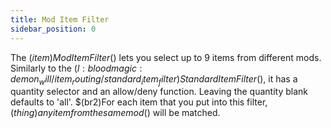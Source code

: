 ```yaml
---
title: Mod Item Filter
sidebar_position: 0
---
```



The $(item)Mod Item Filter$() lets you select up to 9 items from different mods. Similarly to the $(l:bloodmagic:demon_will/item_routing/standard_item_filter)Standard Item Filter$(), it has a quantity selector and an allow/deny function. Leaving the quantity blank defaults to 'all'. $(br2)For each item that you put into this filter, $(thing)any item from the same mod$() will be matched.
